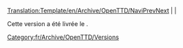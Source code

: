 <noinclude>[[Translation:Template/en/Archive/OpenTTD/NaviPrevNext]]</noinclude><noinclude></noinclude><includeonly>[[Category:fr/Archive/OpenTTD/Versions]]</includeonly>
[[{{{prec}}}/Fr|{{{prec}}}]] | '''{{PAGENAME}}''' | [[{{{suiv}}}/Fr|{{{suiv}}}]]

Cette version a été livrée le {{{date}}}.